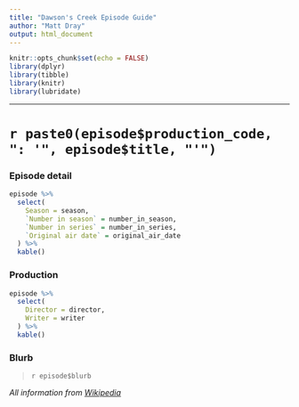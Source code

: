 ```yaml
---
title: "Dawson's Creek Episode Guide"
author: "Matt Dray"
output: html_document
---
```


```r
knitr::opts_chunk$set(echo = FALSE)
library(dplyr)
library(tibble)
library(knitr)
library(lubridate)
```

***

# `r paste0(episode$production_code, ": '", episode$title, "'")`

### Episode detail

```r
episode %>% 
  select(
    Season = season,
    `Number in season` = number_in_season,
    `Number in series` = number_in_series,
    `Original air date` = original_air_date
  ) %>% 
  kable()
```

### Production

```r
episode %>% 
  select(
    Director = director,
    Writer = writer
  ) %>% 
  kable()
```

### Blurb

> `r episode$blurb`

*All information from [Wikipedia](https://en.wikipedia.org/wiki/List_of_Dawson%27s_Creek_episodes)*